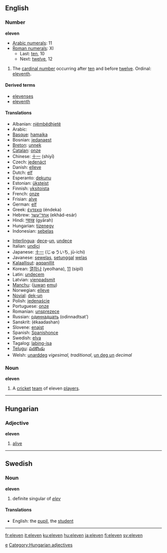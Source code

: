 ==English==
=== Number ===
'''eleven'''

*[[w:Arabic numerals|Arabic numerals]]: 11
*[[w:Roman numerals|Roman numerals]]: XI
**Last: [[ten]], 10
**Next: [[twelve]], 12

# The [[cardinal number]] occurring after [[ten]] and before [[twelve]]. Ordinal: [[eleventh]].

====Derived terms====
*[[elevenses]]
*[[eleventh]]

====Translations====
{{top}}
*Albanian: [[njëmbëdhjetë]]
*Arabic: {{ARchar|[[احدى عشر]]}} {{Unicode|(’éħda ʕáshar)}}
*[[Basque]]: [[hamaika]]
*Bosnian: [[jedanaest]]
*[[Breton]]: [[unnek]]
*[[Catalan]]: [[onze]]
*Chinese: [[十一]] (shíyī)
*Czech: [[jedenáct]]
*Danish: [[elleve]]
*Dutch: [[elf#Dutch|elf]]
*Esperanto: [[dekunu]]
*Estonian: [[üksteist]]
*Finnish: [[yksitoista]]
*French: [[onze]]
*Frisian: [[alve]]
*German: [[elf#German|elf]]
*Greek: [[έντεκα]] (éndeka)
*Hebrew: [[אחד־עשר]] (ekhád-esár) 
*Hindi: [[ग्यारह]] (gyārah)
*Hungarian: [[tizenegy]]
*Indonesian: [[sebelas]]
{{mid}}
*[[Interlingua]]: [[dece]]-[[un]], [[undece]]
*Italian: [[undici]]
*Japanese: [[十一]] (じゅういち, jū-ichi)
*Javanese: [[sewelas]], [[setunggal]] [[welas]]
*[[Kalaallisut]]: [[aqqanillit]]
*Korean: [[열하나]] (yeolhana), [[11]] (sipil)
*Latin: [[undecem]]
*Latvian: [[vienpadsmit]]
*[[Manchu]]: ([[juwan]] [[emu]])
*Norwegian: [[elleve]]
*[[Novial]]: [[dek-un]]
*Polish: [[jedenaście]]
*Portuguese: [[onze]]
*Romanian: [[unsprezece]]
*Russian: [[одиннадцать]] (odinnadtsat’)
*Sanskrit: (ékaadashan)
*Slovene: [[enajst]]
*Spanish: [[once#|Spanishonce]]
*Swedish: [[elva]]
*Tagalog: [[labing-isa]]
*[[Telugu]]: [[పదకొండు]]
*Welsh: [[unarddeg]] ''vigesimal, traditional'', [[un deg un]] ''decimal''
{{bottom}}

===Noun===
'''eleven'''
#{{cricket}} A [[cricket]] [[team]] of eleven [[player]]s.

----

==Hungarian==
===Adjective===
'''eleven'''

# [[alive]]

----

==Swedish==
===Noun===
'''eleven''' 

#definite singular of ''[[elev]]''

====Translations====
*English: the [[pupil]], the [[student]]

----

[[Category:Cardinal numbers|e]]
[[Category:Hungarian adjectives]]

[[fr:eleven]]
[[it:eleven]]
[[ku:eleven]]
[[hu:eleven]]
[[ja:eleven]]
[[fi:eleven]]
[[sv:eleven]]